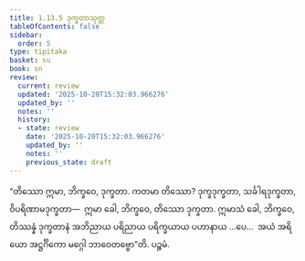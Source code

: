 ```yaml
---
title: 1.13.5 ဒုက္ခတာသုတ္တ
tableOfContents: false
sidebar:
  order: 5
type: tipitaka
basket: su
book: sn
review:
  current: review
  updated: '2025-10-20T15:32:03.966276'
  updated_by: ''
  notes: ''
  history:
  - state: review
    date: '2025-10-20T15:32:03.966276'
    updated_by: ''
    notes: ''
    previous_state: draft
---
```



<DynamicBreadcrumb />


<ReviewStatus review={frontmatter.review} showDetails={true} />

<HypothesisAnnotation frontmatter={frontmatter} />

<Division number="165" book="sn" e="ch" v="18" p="304">

<Paragraph number="318" book="sn">
“တိဿော ဣမာ, ဘိက္ခဝေ, ဒုက္ခတာ. ကတမာ တိဿော? ဒုက္ခဒုက္ခတာ, သင်္ခါရဒုက္ခတာ, ဝိပရိဏာမဒုက္ခတာ—  ဣမာ ခေါ, ဘိက္ခဝေ, တိဿော ဒုက္ခတာ. ဣမာသံ ခေါ, ဘိက္ခဝေ, တိဿန္နံ ဒုက္ခတာနံ အဘိညာယ ပရိညာယ ပရိက္ခယာယ ပဟာနာယ …ပေ…  အယံ အရိယော အဋ္ဌင်္ဂိကော မဂ္ဂေါ ဘာဝေတဗ္ဗော”တိ.

</Paragraph>
</Division>

<Paragraph number="319" type="center" book="sn">
ပဉ္စမံ.
</Paragraph>